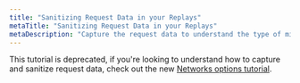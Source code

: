 ```yaml
---
title: "Sanitizing Request Data in your Replays"
metaTitle: "Sanitizing Request Data in your Replays"
metaDescription: "Capture the request data to understand the type of mistakes you're making on the front-end"
---
```



This tutorial is deprecated, if you're looking to understand how to capture and sanitize request data, check out the new [Networks options tutorial](/tutorials/capture-request).